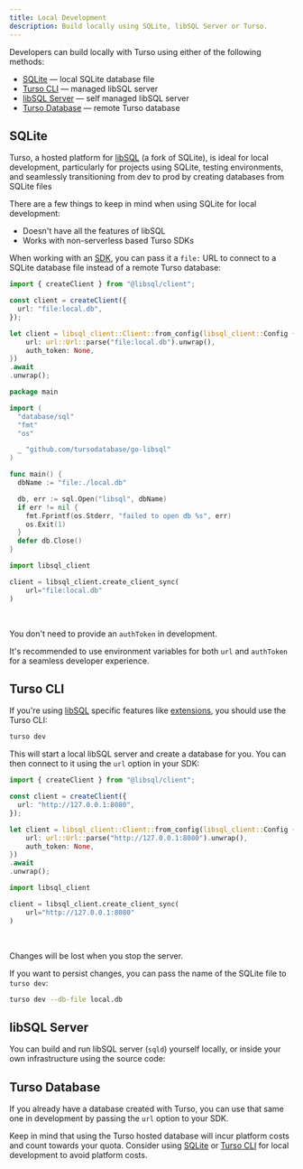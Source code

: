 ```yaml
---
title: Local Development
description: Build locally using SQLite, libSQL Server or Turso.
---
```


Developers can build locally with Turso using either of the following methods:

- [SQLite](#sqlite) &mdash; local SQLite database file
- [Turso CLI](#turso-cli) &mdash; managed libSQL server
- [libSQL Server](#libsql-server) &mdash; self managed libSQL server
- [Turso Database](#turso-database) &mdash; remote Turso database

## SQLite

Turso, a hosted platform for [libSQL](/libsql) (a fork of SQLite), is ideal for local development, particularly for projects using SQLite, testing environments, and seamlessly transitioning from dev to prod by creating databases from SQLite files

There are a few things to keep in mind when using SQLite for local development:

- Doesn't have all the features of libSQL
- Works with non-serverless based Turso SDKs

When working with an [SDK](/sdk), you can pass it a `file:` URL to connect to a SQLite database file instead of a remote Turso database:

<CodeGroup>

```ts JavaScript
import { createClient } from "@libsql/client";

const client = createClient({
  url: "file:local.db",
});
```

```rust Rust
let client = libsql_client::Client::from_config(libsql_client::Config {
    url: url::Url::parse("file:local.db").unwrap(),
    auth_token: None,
})
.await
.unwrap();
```

```go Go
package main

import (
  "database/sql"
  "fmt"
  "os"

  _ "github.com/tursodatabase/go-libsql"
)

func main() {
  dbName := "file:./local.db"

  db, err := sql.Open("libsql", dbName)
  if err != nil {
    fmt.Fprintf(os.Stderr, "failed to open db %s", err)
    os.Exit(1)
  }
  defer db.Close()
}
```

```python Python
import libsql_client

client = libsql_client.create_client_sync(
    url="file:local.db"
)
```

</CodeGroup>

<br />

<Info>

You don't need to provide an `authToken` in development.

</Info>

<Info>

It's recommended to use environment variables for both `url` and `authToken` for a seamless developer experience.

</Info>

## Turso CLI

If you're using [libSQL](/libsql) specific features like [extensions](/extensions), you should use the Turso CLI:

```bash
turso dev
```

This will start a local libSQL server and create a database for you. You can then connect to it using the `url` option in your SDK:

<CodeGroup>

```ts JavaScript
import { createClient } from "@libsql/client";

const client = createClient({
  url: "http://127.0.0.1:8080",
});
```

```rust Rust
let client = libsql_client::Client::from_config(libsql_client::Config {
    url: url::Url::parse("http://127.0.0.1:8080").unwrap(),
    auth_token: None,
})
.await
.unwrap();
```

```python Python
import libsql_client

client = libsql_client.create_client_sync(
    url="http://127.0.0.1:8080"
)
```

</CodeGroup>

<br />

<Warning>

Changes will be lost when you stop the server.

</Warning>

If you want to persist changes, you can pass the name of the SQLite file to `turso dev`:

```bash
turso dev --db-file local.db
```

## libSQL Server

You can build and run libSQL server (`sqld`) yourself locally, or inside your own infrastructure using the source code:

<CardGroup cols={2}>

<Card
  title="tursodatabase/libsql"
  icon="github"
  href="https://github.com/tursodatabase/libsql"
/>

</CardGroup>

## Turso Database

If you already have a database created with Turso, you can use that same one in development by passing the `url` option to your SDK.

<Warning>

Keep in mind that using the Turso hosted database will incur platform costs and count towards your quota. Consider using [SQLite](#sqlite) or [Turso CLI](#turso-cli) for local development to avoid platform costs.

</Warning>

